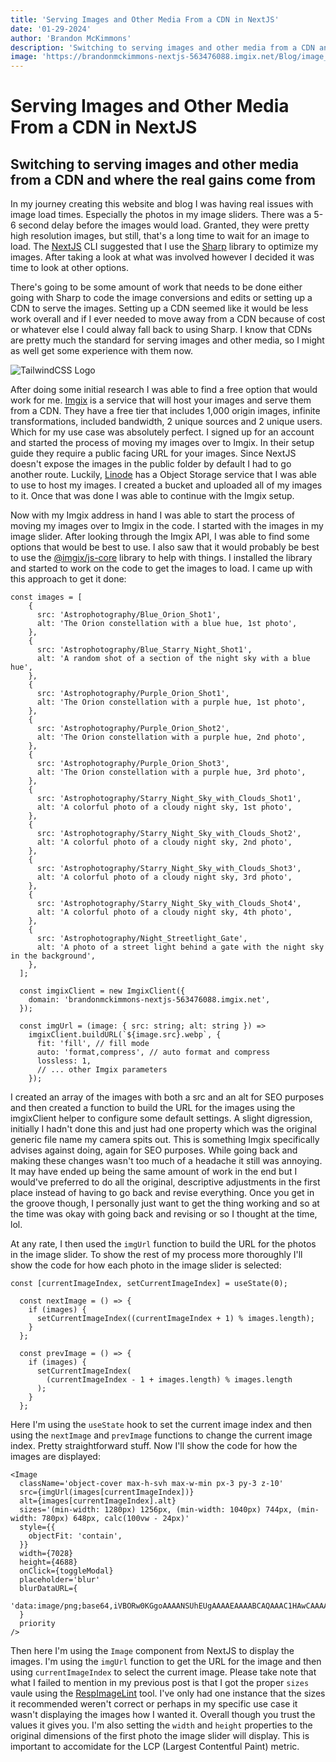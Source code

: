 ```yaml
---
title: 'Serving Images and Other Media From a CDN in NextJS'
date: '01-29-2024'
author: 'Brandon McKimmons'
description: 'Switching to serving images and other media from a CDN and where the real gains come from.'
image: 'https://brandonmckimmons-nextjs-563476088.imgix.net/Blog/image_serve_CDN.webp'
---
```


# Serving Images and Other Media From a CDN in NextJS

## Switching to serving images and other media from a CDN and where the real gains come from

In my journey creating this website and blog I was having real issues with image load times. Especially the photos in my image sliders.
There was a 5-6 second delay before the images would load. Granted, they were pretty high resolution images, but still, that's a long time to wait for an image to load.
The [NextJS](https://nextjs.org) CLI suggested that I use the [Sharp](https://sharp.pixelplumbing.com/) library to optimize my images. After taking a look at what was involved however I decided it was time to look at other options.

There's going to be some amount of work that needs to be done either going with Sharp to code the image conversions and edits or setting up a CDN to serve the images.
Setting up a CDN seemed like it would be less work overall and if I ever needed to move away from a CDN because of cost or whatever else I could alway fall back to using Sharp.
I know that CDNs are pretty much the standard for serving images and other media, so I might as well get some experience with them now.

<Image
  src='https://brandonmckimmons-nextjs-563476088.imgix.net/Blog/imgix-press-kit.webp'
  alt='TailwindCSS Logo'
  width={320}
  height={183}
/>

After doing some initial research I was able to find a free option that would work for me. [Imgix](https://www.imgix.com/) is a service that will host your images and serve them from a CDN.
They have a free tier that includes 1,000 origin images, infinite transformations, included bandwidth, 2 unique sources and 2 unique users. Which for my
use case was absolutely perfect. I signed up for an account and started the process of moving my images over to Imgix. In their setup guide they require a public facing
URL for your images. Since NextJS doesn't expose the images in the public folder by default I had to go another route. Luckily, [Linode](https://www.linode.com/) has a
Object Storage service that I was able to use to host my images. I created a bucket and uploaded all of my images to it. Once that was done I was able to continue with the
Imgix setup.

Now with my Imgix address in hand I was able to start the process of moving my images over to Imgix in the code. I started with the images in my image slider. After looking through the Imgix API, I was able to
find some options that would be best to use. I also saw that it would probably be best to use the [@imgix/js-core](https://github.com/imgix/js-core) library to help with things.
I installed the library and started to work on the code to get the images to load. I came up with this approach to get it done:

```
const images = [
    {
      src: 'Astrophotography/Blue_Orion_Shot1',
      alt: 'The Orion constellation with a blue hue, 1st photo',
    },
    {
      src: 'Astrophotography/Blue_Starry_Night_Shot1',
      alt: 'A random shot of a section of the night sky with a blue hue',
    },
    {
      src: 'Astrophotography/Purple_Orion_Shot1',
      alt: 'The Orion constellation with a purple hue, 1st photo',
    },
    {
      src: 'Astrophotography/Purple_Orion_Shot2',
      alt: 'The Orion constellation with a purple hue, 2nd photo',
    },
    {
      src: 'Astrophotography/Purple_Orion_Shot3',
      alt: 'The Orion constellation with a purple hue, 3rd photo',
    },
    {
      src: 'Astrophotography/Starry_Night_Sky_with_Clouds_Shot1',
      alt: 'A colorful photo of a cloudy night sky, 1st photo',
    },
    {
      src: 'Astrophotography/Starry_Night_Sky_with_Clouds_Shot2',
      alt: 'A colorful photo of a cloudy night sky, 2nd photo',
    },
    {
      src: 'Astrophotography/Starry_Night_Sky_with_Clouds_Shot3',
      alt: 'A colorful photo of a cloudy night sky, 3rd photo',
    },
    {
      src: 'Astrophotography/Starry_Night_Sky_with_Clouds_Shot4',
      alt: 'A colorful photo of a cloudy night sky, 4th photo',
    },
    {
      src: 'Astrophotography/Night_Streetlight_Gate',
      alt: 'A photo of a street light behind a gate with the night sky in the background',
    },
  ];

  const imgixClient = new ImgixClient({
    domain: 'brandonmckimmons-nextjs-563476088.imgix.net',
  });

  const imgUrl = (image: { src: string; alt: string }) =>
    imgixClient.buildURL(`${image.src}.webp`, {
      fit: 'fill', // fill mode
      auto: 'format,compress', // auto format and compress
      lossless: 1,
      // ... other Imgix parameters
    });
```

I created an array of the images with both a src and an alt for SEO purposes and then created a function to build the URL for the images using the imgixClient helper to configure some default settings.
A slight digression, initially I hadn't done this and just had one property which was the original generic file name my camera spits out.
This is something Imgix specifically advises against doing, again for SEO purposes. While going back and making these changes wasn't too much of a headache it still was annoying.
It may have ended up being the same amount of work in the end but I would've preferred to do all the original, descriptive adjustments in the first place instead of having to go back and revise everything.
Once you get in the groove though, I personally just want to get the thing working and so at the time was okay with going back and revising or so I thought at the time, lol.

At any rate, I then used the `imgUrl` function to build the URL for the photos in the image slider. To show the rest of my process more thoroughly I'll show the code for how each
photo in the image slider is selected:

```
const [currentImageIndex, setCurrentImageIndex] = useState(0);

  const nextImage = () => {
    if (images) {
      setCurrentImageIndex((currentImageIndex + 1) % images.length);
    }
  };

  const prevImage = () => {
    if (images) {
      setCurrentImageIndex(
        (currentImageIndex - 1 + images.length) % images.length
      );
    }
  };
```

Here I'm using the `useState` hook to set the current image index and then using the `nextImage` and `prevImage` functions to change the current image index.
Pretty straightforward stuff. Now I'll show the code for how the images are displayed:

```
<Image
  className='object-cover max-h-svh max-w-min px-3 py-3 z-10'
  src={imgUrl(images[currentImageIndex])}
  alt={images[currentImageIndex].alt}
  sizes='(min-width: 1280px) 1256px, (min-width: 1040px) 744px, (min-width: 780px) 648px, calc(100vw - 24px)'
  style={{
    objectFit: 'contain',
  }}
  width={7028}
  height={4688}
  onClick={toggleModal}
  placeholder='blur'
  blurDataURL={
    'data:image/png;base64,iVBORw0KGgoAAAANSUhEUgAAAAEAAAABCAQAAAC1HAwCAAAAC0lEQVR42mNkqAcAAIUAgUW0RjgAAAAASUVORK5CYII='
  }
  priority
/>
```

Then here I'm using the `Image` component from NextJS to display the images. I'm using the `imgUrl` function to get the URL for the image and then using `currentImageIndex` to select the current image.
Please take note that what I failed to mention in my previous post is that I got the proper `sizes` vaule using the [RespImageLint](https://ausi.github.io/respimagelint/) tool.
I've only had one instance that the sizes it recommended weren't correct or perhaps in my specific use case it wasn't displaying the images how I wanted it. Overall though you trust the values it gives you.
I'm also setting the `width` and `height` properties to the original dimensions of the first photo the image slider will display. This is important to accomidate for the LCP (Largest Contentful Paint) metric.
